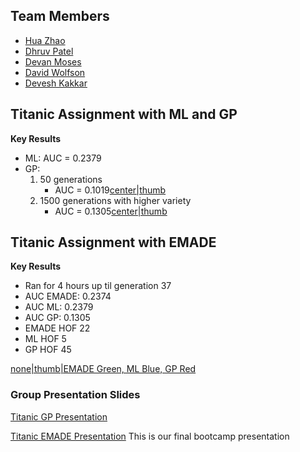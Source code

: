 == Team Members ==
* [[Notebook Hua Zhao|Hua Zhao]]
* [[Notebook Dhruv M Patel|Dhruv Patel]]
* [[Notebook Devan Moses|Devan Moses]]
* [[Notebook David Socher Wolfson|David Wolfson]]
* [[Notebook Devesh Kakkar|Devesh Kakkar]]

==Titanic Assignment with ML and GP==
'''Key Results'''
*ML: AUC = 0.2379
*GP:
*#50 generations
*#*AUC = 0.1019[[files/GP best validauc 50gen.png|center|thumb]]
*#1500 generations with higher variety
*#*AUC = 0.1305[[files/GP best validauc 1500gen 2.png|center|thumb]] 

==Titanic Assignment with EMADE==
'''Key Results'''
*Ran for 4 hours up til generation 37
*AUC EMADE: 0.2374 
*AUC ML: 0.2379 
*AUC GP: 0.1305 
*EMADE HOF 22 
*ML HOF 5 
*GP HOF 45

[[files/EMADE_vs_GP_vs_ML_Curves_Group_5.PNG|none|thumb|EMADE Green, ML Blue, GP Red]]

===Group Presentation Slides===
[[files/Titanic GP Team 5.pptx|Titanic GP Presentation]]

[[files/Titanic_EMADE_Team_5.pptx|Titanic EMADE Presentation]] This is our final bootcamp presentation